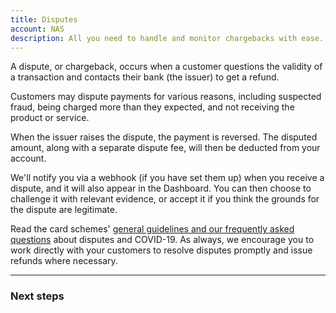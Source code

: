 ```yaml
---
title: Disputes
account: NAS
description: All you need to handle and monitor chargebacks with ease.
---
```


A dispute, or chargeback, occurs when a customer questions the validity of a transaction and contacts their bank (the issuer) to get a refund.

Customers may dispute payments for various reasons, including suspected fraud, being charged more than they expected, and not receiving the product or service.

When the issuer raises the dispute, the payment is reversed. The disputed amount, along with a separate dispute fee, will then be deducted from your account.

We'll notify you via a webhook (if you have set them up) when you receive a dispute, and it will also appear in the Dashboard. You can then choose to challenge it with relevant evidence, or accept it if you think the grounds for the dispute are legitimate.

<TipBox variant="note" title="COVID-19">

Read the card schemes' [general guidelines and our frequently asked questions](/risk-management/disputes/disputes-and-covid-19) about disputes and COVID-19. As always, we encourage you to work directly with your customers to resolve disputes promptly and issue refunds where necessary.

</TipBox>

---

### Next steps
